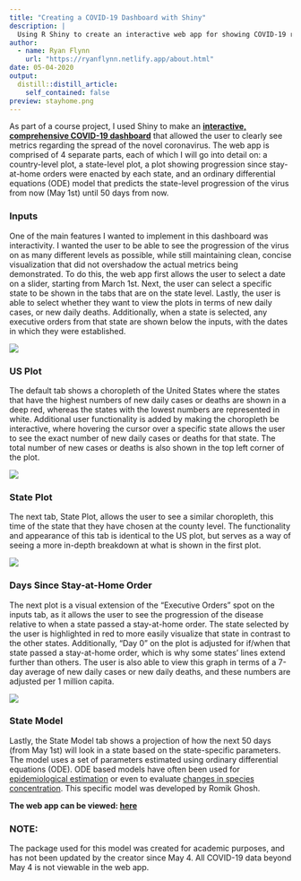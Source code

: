 ```yaml
---
title: "Creating a COVID-19 Dashboard with Shiny"
description: |
  Using R Shiny to create an interactive web app for showing COVID-19 related metrics.
author:
  - name: Ryan Flynn
    url: "https://ryanflynn.netlify.app/about.html"
date: 05-04-2020
output:
  distill::distill_article:
    self_contained: false
preview: stayhome.png
---
```


As part of a course project, I used Shiny to make an [**interactive, comprehensive COVID-19 dashboard**](https://rflynn.shinyapps.io/covid-19/) that allowed the user to clearly see metrics regarding the spread of the novel coronavirus. The web app is comprised of 4 separate parts, each of which I will go into detail on: a country-level plot, a state-level plot, a plot showing progression since stay-at-home orders were enacted by each state, and an ordinary differential equations (ODE) model that predicts the state-level progression of the virus from now (May 1st) until 50 days from now.  

### Inputs

One of the main features I wanted to implement in this dashboard was interactivity. I wanted the user to be able to see the progression of the virus on as many different levels as possible, while still maintaining clean, concise visualization that did not overshadow the actual metrics being demonstrated. To do this, the web app first allows the user to select a date on a slider, starting from March 1st. Next, the user can select a specific state to be shown in the tabs that are on the state level. Lastly, the user is able to select whether they want to view the plots in terms of new daily cases, or new daily deaths. Additionally, when a state is selected, any executive orders from that state are shown below the inputs, with the dates in which they were established.  

![](inputs.png)

### US Plot  

The default tab shows a choropleth of the United States where the states that have the highest numbers of new daily cases or deaths are shown in a deep red, whereas the states with the lowest numbers are represented in white. Additional user functionality is added by making the choropleth be interactive, where hovering the cursor over a specific state allows the user to see the exact number of new daily cases or deaths for that state. The total number of new cases or deaths is also shown in the top left corner of the plot.  

![](us_plot.png)

### State Plot

The next tab, State Plot, allows the user to see a similar choropleth, this time of the state that they have chosen at the county level. The functionality and appearance of this tab is identical to the US plot, but serves as a way of seeing a more in-depth breakdown at what is shown in the first plot.

![](state_plot.png)

### Days Since Stay-at-Home Order

The next plot is a visual extension of the "Executive Orders" spot on the inputs tab, as it allows the user to see the progression of the disease relative to when a state passed a stay-at-home order. The state selected by the user is highlighted in red to more easily visualize that state in contrast to the other states. Additionally, "Day 0" on the plot is adjusted for if/when that state passed a stay-at-home order, which is why some states' lines extend further than others. The user is also able to view this graph in terms of a 7-day average of new daily cases or new daily deaths, and these numbers are adjusted per 1 million capita.  

![](stayhome.png)

### State Model

Lastly, the State Model tab shows a projection of how the next 50 days (from May 1st) will look in a state based on the state-specific parameters. The model uses a set of parameters estimated using ordinary differential equations (ODE). ODE based models have often been used for [epidemiological estimation](https://en.wikipedia.org/wiki/Compartmental_models_in_epidemiology) or even to evaluate [changes in species concentration](https://www.sciencedirect.com/science/article/pii/B9780128036976000059). This specific model was developed by Romik Ghosh.  

**The web app can be viewed: [here](https://rflynn.shinyapps.io/covid-19/)**

### NOTE:
The package used for this model was created for academic purposes, and has not been updated by the creator since May 4. All COVID-19 data beyond May 4 is not viewable in the web app.